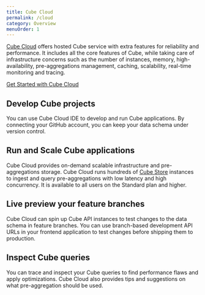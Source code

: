 ```yaml
---
title: Cube Cloud
permalink: /cloud
category: Overview
menuOrder: 1
---
```


[Cube Cloud][link-cube-cloud] offers hosted Cube service with extra features for
reliability and performance. It includes all the core features of Cube, while
taking care of infrastructure concerns such as the number of instances, memory,
high-availability, pre-aggregations management, caching, scalability, real-time
monitoring and tracing.

[Get Started with Cube Cloud](/cloud/quickstart)

## Develop Cube projects

You can use Cube Cloud IDE to develop and run Cube applications. By connecting
your GitHub account, you can keep your data schema under version control.

<LoomVideo url="https://www.loom.com/embed/f3965ba65be74374864b2fe5aa5517a7" />

## Run and Scale Cube applications

Cube Cloud provides on-demand scalable infrastructure and pre-aggregations
storage. Cube Cloud runs hundreds of [Cube Store][ref-cubestore] instances to
ingest and query pre-aggregations with low latency and high concurrency. It is
available to all users on the Standard plan and higher.

## Live preview your feature branches

Cube Cloud can spin up Cube API instances to test changes to the data schema in
feature branches. You can use branch-based development API URLs in your frontend
application to test changes before shipping them to production.

## Inspect Cube queries

You can trace and inspect your Cube queries to find performance flaws and apply
optimizations. Cube Cloud also provides tips and suggestions on what
pre-aggregation should be used.

[link-cube-cloud]: https://cube.dev/cloud
[ref-cubestore]: /caching/using-pre-aggregations#pre-aggregations-storage
